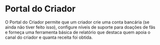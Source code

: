 # Portal do Criador

O Portal do Criador permite que um criador crie uma conta bancária (se ainda não tiver feito isso), configure níveis de suporte para doações de fãs e forneça uma ferramenta básica de relatório que destaca quem apoia o canal do criador e quanta receita foi obtida.
